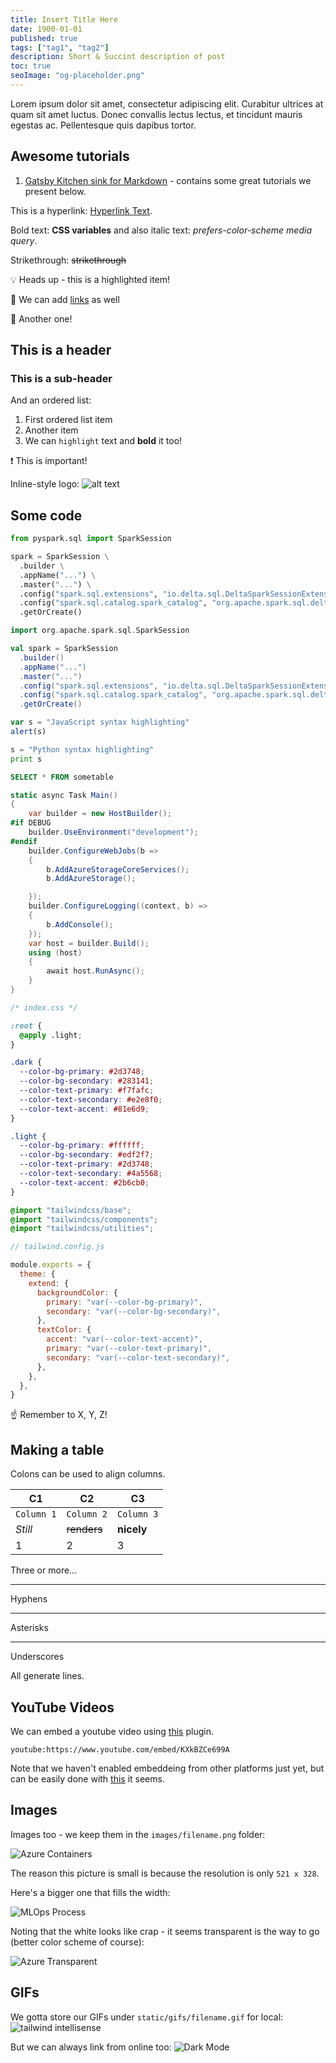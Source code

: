 ```yaml
---
title: Insert Title Here
date: 1900-01-01
published: true
tags: ["tag1", "tag2"]
description: Short & Succint description of post
toc: true
seoImage: "og-placeholder.png"
---
```



Lorem ipsum dolor sit amet, consectetur adipiscing elit. Curabitur ultrices at quam sit amet luctus. Donec convallis lectus lectus, et tincidunt mauris egestas ac. Pellentesque quis dapibus tortor.

## Awesome tutorials

1. [Gatsby Kitchen sink for Markdown](https://using-remark.gatsbyjs.org/hello-world-kitchen-sink/) - contains some great tutorials we present below.

This is a hyperlink: [Hyperlink Text](https://fakelink.com).

Bold text: **CSS variables** and also italic text: _prefers-color-scheme media query_.

Strikethrough: ~~strikethrough~~

<Callout>

💡 Heads up - this is a highlighted item!

🧾 We can add [links](https://tailwindcss.com/docs/installation) as well

🚀 Another one!

</Callout>

## This is a header

### This is a sub-header

And an ordered list:

1. First ordered list item
2. Another item
3. We can `highlight` text and **bold** it too!

<Callout>

❗ This is important!

</Callout>

Inline-style logo:
![alt text](https://github.com/adam-p/markdown-here/raw/master/src/common/images/icon48.png "Logo Title Text 1")

## Some code

```python
from pyspark.sql import SparkSession

spark = SparkSession \
  .builder \
  .appName("...") \
  .master("...") \
  .config("spark.sql.extensions", "io.delta.sql.DeltaSparkSessionExtension") \
  .config("spark.sql.catalog.spark_catalog", "org.apache.spark.sql.delta.catalog.DeltaCatalog") \
  .getOrCreate()
```

```scala
import org.apache.spark.sql.SparkSession

val spark = SparkSession
  .builder()
  .appName("...")
  .master("...")
  .config("spark.sql.extensions", "io.delta.sql.DeltaSparkSessionExtension")
  .config("spark.sql.catalog.spark_catalog", "org.apache.spark.sql.delta.catalog.DeltaCatalog")
  .getOrCreate()
```

```javascript
var s = "JavaScript syntax highlighting"
alert(s)
```

```python
s = "Python syntax highlighting"
print s
```

```sql
SELECT * FROM sometable
```

```csharp
static async Task Main()
{
    var builder = new HostBuilder();
#if DEBUG
    builder.UseEnvironment("development");
#endif
    builder.ConfigureWebJobs(b =>
    {
        b.AddAzureStorageCoreServices();
        b.AddAzureStorage();

    });
    builder.ConfigureLogging((context, b) =>
    {
        b.AddConsole();
    });
    var host = builder.Build();
    using (host)
    {
        await host.RunAsync();
    }
}
```

```css
/* index.css */

:root {
  @apply .light;
}

.dark {
  --color-bg-primary: #2d3748;
  --color-bg-secondary: #283141;
  --color-text-primary: #f7fafc;
  --color-text-secondary: #e2e8f0;
  --color-text-accent: #81e6d9;
}

.light {
  --color-bg-primary: #ffffff;
  --color-bg-secondary: #edf2f7;
  --color-text-primary: #2d3748;
  --color-text-secondary: #4a5568;
  --color-text-accent: #2b6cb0;
}

@import "tailwindcss/base";
@import "tailwindcss/components";
@import "tailwindcss/utilities";
```

```jsx
// tailwind.config.js

module.exports = {
  theme: {
    extend: {
      backgroundColor: {
        primary: "var(--color-bg-primary)",
        secondary: "var(--color-bg-secondary)",
      },
      textColor: {
        accent: "var(--color-text-accent)",
        primary: "var(--color-text-primary)",
        secondary: "var(--color-text-secondary)",
      },
    },
  },
}
```

<Callout>☝ Remember to X, Y, Z!</Callout>

## Making a table

Colons can be used to align columns.

| C1         | C2          | C3         |
| ---------- | ----------- | ---------- |
| `Column 1` | `Column 2`  | `Column 3` |
| _Still_    | ~~renders~~ | **nicely** |
| 1          | 2           | 3          |

Three or more...

---

Hyphens

---

Asterisks

---

Underscores

All generate lines.

## YouTube Videos

We can embed a youtube video using [this](https://www.gatsbyjs.com/plugins/gatsby-remark-embed-youtube/) plugin.

`youtube:https://www.youtube.com/embed/KXkBZCe699A`

Note that we haven't enabled embeddeing from other platforms just yet, but can be easily done with [this](https://www.gatsbyjs.com/plugins/gatsby-remark-embed-video/) it seems.

## Images

Images too - we keep them in the `images/filename.png` folder:

![Azure Containers](images/functions-architecture.png)

The reason this picture is small is because the resolution is only `521 x 328`.

Here's a bigger one that fills the width:

![MLOps Process](images/mlops-conceptual-model.png)

Noting that the white looks like crap - it seems transparent is the way to go (better color scheme of course):

![Azure Transparent](images/azure-transparent.png)

## GIFs

We gotta store our GIFs under `static/gifs/filename.gif` for local:
![tailwind intellisense](/gifs/demo.gif)

But we can always link from online too:
![Dark Mode](https://i.imgur.com/GW48u8l.gif)
